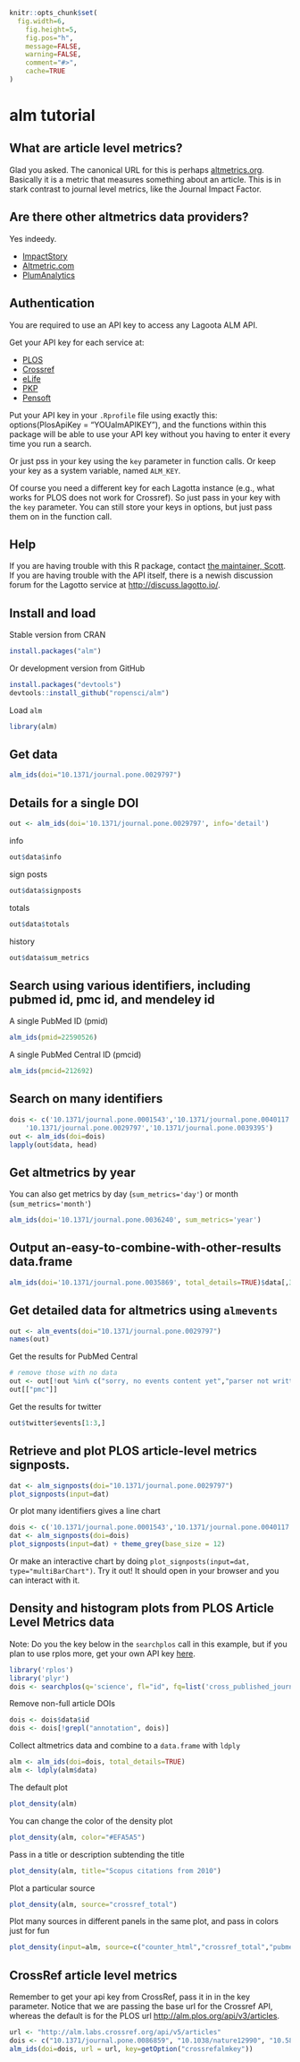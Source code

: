 <!--
%\VignetteEngine{knitr::knitr}
%\VignetteIndexEntry{alm vignette}
-->

```r
knitr::opts_chunk$set(
  fig.width=6, 
	fig.height=5, 
	fig.pos="h",
	message=FALSE, 
	warning=FALSE, 
	comment="#>", 
	cache=TRUE
)
```

alm tutorial
============

## What are article level metrics? 

Glad you asked. The canonical URL for this is perhaps [altmetrics.org](http://altmetrics.org/manifesto/). Basically it is a metric that measures something about an article. This is in stark contrast to journal level metrics, like the Journal Impact Factor. 

## Are there other altmetrics data providers?

Yes indeedy. 

+ [ImpactStory](http://impactstory.it/)
+ [Altmetric.com](http://altmetric.com/)
+ [PlumAnalytics](http://www.plumanalytics.com/)

## Authentication

You are required to use an API key to access any Lagoota ALM API.

Get your API key for each service at:

* [PLOS](http://alm.plos.org/)
* [Crossref](http://det.labs.crossref.org/)
* [eLife](http://lagotto.svr.elifesciences.org/)
* [PKP](http://pkp-alm.lib.sfu.ca/)
* [Pensoft](http://alm.pensoft.net:81/)

Put your API key in your `.Rprofile` file using exactly this: 
options(PlosApiKey = "YOUalmAPIKEY"), 
and the functions within this package will be able to use your API key without you having to enter it every time you run a search. 

Or just pss in your key using the `key` parameter in function calls. Or keep your key as a system variable, named `ALM_KEY`. 

Of course you need a different key for each Lagotta instance (e.g., what works for PLOS does not work for Crossref). So just pass in your key with the `key` parameter. You can still store your keys in options, but just pass them on in the function call.

## Help 

If you are having trouble with this R package, contact [the maintainer, Scott](mailto:myrmecocystus@gmail.com). If you are having trouble with the API itself, there is a newish discussion forum for the Lagotto service at [http://discuss.lagotto.io/](http://discuss.lagotto.io/). 

## Install and load

Stable version from CRAN

```r
install.packages("alm")
```

Or development version from GitHub

```r
install.packages("devtools")
devtools::install_github("ropensci/alm")
```

Load `alm`

```r
library(alm)
```

## Get data

```r
alm_ids(doi="10.1371/journal.pone.0029797")
```

## Details for a single DOI

```r
out <- alm_ids(doi='10.1371/journal.pone.0029797', info='detail')
```

info

```r
out$data$info
```

sign posts

```r
out$data$signposts
```

totals

```r
out$data$totals
```

history

```r
out$data$sum_metrics
```

## Search using various identifiers, including pubmed id, pmc id, and mendeley id

A single PubMed ID (pmid)

```r
alm_ids(pmid=22590526)
```

A single PubMed Central ID (pmcid)

```r
alm_ids(pmcid=212692)
```

## Search on many identifiers

```r
dois <- c('10.1371/journal.pone.0001543','10.1371/journal.pone.0040117',
	'10.1371/journal.pone.0029797','10.1371/journal.pone.0039395')
out <- alm_ids(doi=dois)
lapply(out$data, head)
```

## Get altmetrics by year

You can also get metrics by day (`sum_metrics='day'`) or month (`sum_metrics='month'`)

```r
alm_ids(doi='10.1371/journal.pone.0036240', sum_metrics='year')
```

## Output an-easy-to-combine-with-other-results data.frame

```r
alm_ids(doi='10.1371/journal.pone.0035869', total_details=TRUE)$data[,3:7]
```

## Get detailed data for altmetrics using `almevents`

```r
out <- alm_events(doi="10.1371/journal.pone.0029797")
names(out)
```

Get the results for PubMed Central

```r
# remove those with no data
out <- out[!out %in% c("sorry, no events content yet","parser not written yet")]
out[["pmc"]]
```

Get the results for twitter

```r
out$twitter$events[1:3,]
```

## Retrieve and plot PLOS article-level metrics signposts.

```r
dat <- alm_signposts(doi="10.1371/journal.pone.0029797")
plot_signposts(input=dat)
```

Or plot many identifiers gives a line chart

```r
dois <- c('10.1371/journal.pone.0001543','10.1371/journal.pone.0040117','10.1371/journal.pone.0029797','10.1371/journal.pone.0039395')
dat <- alm_signposts(doi=dois)
plot_signposts(input=dat) + theme_grey(base_size = 12)
```

Or make an interactive chart by doing `plot_signposts(input=dat, type="multiBarChart")`. Try it out! It should open in your browser and you can interact with it.

## Density and histogram plots from PLOS Article Level Metrics data

Note: Do you the key below in the `searchplos` call in this example, but if you plan to use rplos more, get your own API key [here](http://api.plos.org/).

```r
library('rplos')
library('plyr')
dois <- searchplos(q='science', fl="id", fq=list('cross_published_journal_key:PLoSONE', 'doc_type:full', 'publication_date:[2010-01-01T00:00:00Z TO 2010-12-31T23:59:59Z]'), limit=75)
```

Remove non-full article DOIs

```r
dois <- dois$data$id
dois <- dois[!grepl("annotation", dois)]
```

Collect altmetrics data and combine to a `data.frame` with `ldply`

```r
alm <- alm_ids(doi=dois, total_details=TRUE)
alm <- ldply(alm$data)
```

The default plot

```r
plot_density(alm)
```

You can change the color of the density plot

```r
plot_density(alm, color="#EFA5A5")
```

Pass in a title or description subtending the title

```r
plot_density(alm, title="Scopus citations from 2010")
```

Plot a particular source

```r
plot_density(alm, source="crossref_total")
```

Plot many sources in different panels in the same plot, and pass in colors just for fun

```r
plot_density(input=alm, source=c("counter_html","crossref_total","pubmed_total","scopus_total"), color=c("#83DFB4","#EFA5A5","#CFD470","#B2C9E4")) + theme_grey(base_size = 12)
```

## CrossRef article level metrics

Remember to get your api key from CrossRef, pass it in in the key parameter. Notice that we are passing the base url for the Crossref API, whereas the default is for the PLOS url [http://alm.plos.org/api/v3/articles](http://alm.plos.org/api/v3/articles).

```r
url <- "http://alm.labs.crossref.org/api/v5/articles"
dois <- c("10.1371/journal.pone.0086859", "10.1038/nature12990", "10.5860/choice.51-3037")
alm_ids(doi=dois, url = url, key=getOption("crossrefalmkey"))
```
